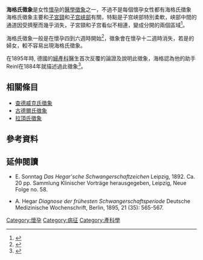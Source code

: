 '''海格氏徵象'''是女性[[懷孕|懷孕]]的[[醫學徵象|醫學徵象]]之一，不過不是每個懷孕女性都有海格氏徵象　海格氏徵象主要和[[子宮頸|子宮頸]]和[[子宫峡部|子宫峡部]]有關，特點是子宫峡部特別柔軟，峡部中間的通道因受擠壓而幾乎消失，子宮頸和子宫看似不相連，變成分開的兩個區域<ref name="ChongW.M.2001">{{cite book|author1=Chong|author2=W.M.|title=Cardiology A Socratic Approach|url=http://books.google.com/books?id=Iipd0GIpw4cC&pg=PA36|date=1 January 2001|publisher=Orient Blackswan|isbn=978-81-250-1887-2|pages=36–}}</ref>。

海格氏徵象一般是在懷孕四到六週時開始<ref name="Williams">{{cite book|last = Cunningham|first = Gary|title = Williams obstetrics: Chapter 8, Prenatal Care|year = 2010|publisher = McGraw-Hill Medical|location = New York|isbn = 978-0071497015|url = http://www.accessmedicine.com/content.aspx?aID=6052072|edition = 23rd|access-date = 2015-06-29|archive-url = https://web.archive.org/web/20130602164201/http://www.accessmedicine.com/content.aspx?aid=6052072|archive-date = 2013-06-02|dead-url = yes}}</ref>，徵象會在懷孕十二週時消失，若是{{le|多產次|multiparous}}的婦女，較不容易出現海格氏徵象<span class="cx-segment" data-segmentid="12"></span>。

在1895年時, 德國的[[婦產科|婦產科]]醫生{{le|恩斯特·路德维希·阿尔弗雷德·海格|Ernst Ludwig Alfred Hegar}}首次反覆的論證及說明此徵象，海格認為他的助手Reinl在1884年就描述過此徵象<ref>{{cite book|title = Notable names in Medicine & Surgery|publisher = H. K. Lewis & Co. Ltd|author = Hamilton Bailey & W. J. Bishop|location = London|page = 101|year = 1944}}</ref>。

== 相關條目 ==
* [[查德威克氏徵象|查德威克氏徵象]]
* [[古德爾氏徵象|古德爾氏徵象]]
* [[拉頂氏徵象|拉頂氏徵象]]

== 參考資料 ==
{{reflist}}

== 延伸閱讀 ==
* E. Sonntag ''Das Hegar'sche Schwangerschaftzeichen'' Leipzig, 1892. Ca. 20 pp. Sammlung Klinischer Vorträge herausgegeben, Leipzig, Neue Folge no. 58.

* A. Hegar  ''Diagnose der frühesten Schwangerschaftsperiode'' Deutsche Medizinische Wochenschrift, Berlin, 1895, 21 (35): 565-567.

{{醫學小作品}}

[[Category:懷孕|Category:懷孕]]
[[Category:病征|Category:病征]]
[[Category:產科學|Category:產科學]]
